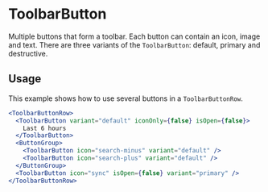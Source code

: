 
# ToolbarButton

Multiple buttons that form a toolbar. Each button can contain an icon, image and text.
There are three variants of the `ToolbarButton`: default, primary and destructive.

## Usage

This example shows how to use several buttons in a `ToolbarButtonRow`.

```jsx
<ToolbarButtonRow>
  <ToolbarButton variant="default" iconOnly={false} isOpen={false}>
    Last 6 hours
  </ToolbarButton>
  <ButtonGroup>
    <ToolbarButton icon="search-minus" variant="default" />
    <ToolbarButton icon="search-plus" variant="default" />
  </ButtonGroup>
  <ToolbarButton icon="sync" isOpen={false} variant="primary" />
</ToolbarButtonRow>
```

<Props of={ToolbarButton} />
